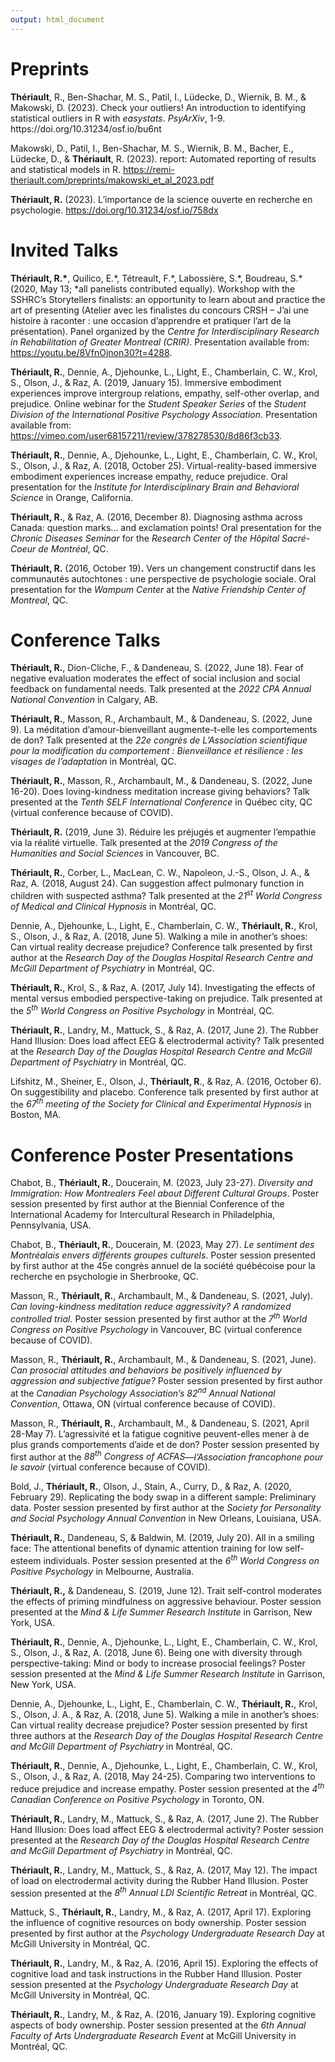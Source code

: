 ```yaml
---
output: html_document
---
```


\scriptsize
\setlength{\parindent}{-0.2in}
\setlength{\leftskip}{0.2in}
\setlength{\parskip}{8pt}

# Preprints

**Thériault**, R., Ben-Shachar, M. S., Patil, I., Lüdecke, D., Wiernik, B. M., & Makowski, D. (2023). Check your outliers! An introduction to identifying statistical outliers in R with *easystats*. *PsyArXiv*, 1-9. https://doi.org/10.31234/osf.io/bu6nt

Makowski, D., Patil, I., Ben-Shachar, M. S., Wiernik, B. M., Bacher, E., Lüdecke, D., & **Thériault**, R. (2023). report: Automated reporting of results and statistical models in R. <https://remi-theriault.com/preprints/makowski_et_al_2023.pdf>

**Thériault, R.** (2023). L’importance de la science ouverte en recherche en psychologie. <https://doi.org/10.31234/osf.io/758dx>

<!-- # Non-Peer-Reviewed Publications -->

<!-- **Thériault, R.** (2023). Bonnes pratiques et science ouverte : Un document d'accompagnement au PRD. <https://remi-theriault.com/files/science_ouverte2023.pdf> -->

<!-- **Thériault, R.**, Masson, R., & Dandeneau, S. (in preparation). Is the Mind More Powerful Than the Heart? A Randomized Controlled Trial of Two Loving-Kindness Interventions. -->

<!-- **Thériault, R.**, Dandeneau, S., & Baldwin, M. (in preparation). All in a smiling face: The attentional benefits of dynamic attention training for low self-esteem individuals. -->

<!-- **Thériault, R.**, Landry, M., Mattuck, S., and Raz, A. (in preparation). The Rubber Hand Illusion: Does cognitive load affect EEG & electrodermal activity? -->

<!-- **Thériault, R.**, Corber, L., MacLean, C. W., Napoleon, J.-S., Olson, J., Turkakin, E., & Raz, A. (in preparation). Suggestion affects subjective breathlessness but not objective pulmonary function. -->

<!-- **Thériault, R.** (2018). *Comparing the effects of mental and embodied perspective-taking* (Master's thesis). McGill University, Montréal, Québec, Canada. -->

<!-- **Thériault, R.** (2016). *Exploring cognitive dimensions of body ownership* (Bachelor's thesis). McGill University, Montréal, Québec, Canada. -->

<!-- **Thériault, R.**, Baron, A., & Cowell, B.(2012). *Comment les activités artistiques peuvent développer l'estime de soi chez les jeunes marginalisés : une intervention en cirque social à la maison des jeunes Kekpart* (Collegial thesis). Cégep Édouard-Montpetit, Longueuil, Québec, Canada. -->

# Invited Talks

**Thériault, R.\***, Quilico, E.\*, Tétreault, F.\*, Labossière, S.\*, Boudreau, S.\* (2020, May 13; \*all panelists contributed equally). Workshop with the SSHRC's Storytellers finalists: an opportunity to learn about and practice the art of presenting (Atelier avec les finalistes du concours CRSH -- J'ai une histoire à raconter : une occasion d'apprendre et pratiquer l'art de la présentation). Panel organized by the *Centre for Interdisciplinary Research in Rehabilitation of Greater Montreal (CRIR)*. Presentation available from: <https://youtu.be/8VfnOjnon30?t=4288>.

**Thériault, R.**, Dennie, A., Djehounke, L., Light, E., Chamberlain, C. W., Krol, S., Olson, J., & Raz, A. (2019, January 15). Immersive embodiment experiences improve intergroup relations, empathy, self-other overlap, and prejudice. Online webinar for the *Student Speaker Series* of the *Student Division of the International Positive Psychology Association*. Presentation available from: <https://vimeo.com/user68157211/review/378278530/8d86f3cb33>.

**Thériault, R.**, Dennie, A., Djehounke, L., Light, E., Chamberlain, C. W., Krol, S., Olson, J., & Raz, A. (2018, October 25). Virtual-reality-based immersive embodiment experiences increase empathy, reduce prejudice. Oral presentation for the *Institute for Interdisciplinary Brain and Behavioral Science* in Orange, California.

**Thériault, R.**, & Raz, A. (2016, December 8). Diagnosing asthma across Canada: question marks... and exclamation points! Oral presentation for the *Chronic Diseases Seminar* for the *Research Center* *of the* *Hôpital Sacré-Coeur de Montréal*, QC.

**Thériault, R.** (2016, October 19)**.** Vers un changement constructif dans les communautés autochtones : une perspective de psychologie sociale. Oral presentation for the *Wampum Center* at the *Native Friendship Center of Montreal*, QC.

# Conference Talks

**Thériault, R.**, Dion-Cliche, F., & Dandeneau, S. (2022, June 18). Fear of negative evaluation moderates the effect of social inclusion and social feedback on fundamental needs. Talk presented at the *2022 CPA Annual National Convention* in Calgary, AB.

**Thériault, R.**, Masson, R., Archambault, M., & Dandeneau, S. (2022, June 9). La méditation d’amour-bienveillant augmente-t-elle les comportements de don? Talk presented at the *22e congrès de L’Association scientifique pour la modification du comportement : Bienveillance et résilience : les visages de l’adaptation* in Montréal, QC.

**Thériault, R.**, Masson, R., Archambault, M., & Dandeneau, S. (2022, June 16-20). Does loving-kindness meditation increase giving behaviors? Talk presented at the *Tenth SELF International Conference* in Québec city, QC (virtual conference because of COVID).

**Thériault, R.** (2019, June 3). Réduire les préjugés et augmenter l'empathie via la réalité virtuelle. Talk presented at the *2019 Congress of the Humanities and Social Sciences* in Vancouver, BC.

**Thériault, R.**, Corber, L., MacLean, C. W., Napoleon, J.-S., Olson, J. A., & Raz, A. (2018, August 24). Can suggestion affect pulmonary function in children with suspected asthma? Talk presented at the *21^st^* *World Congress of Medical and Clinical Hypnosis* in Montréal, QC.

Dennie, A., Djehounke, L., Light, E., Chamberlain, C. W., **Thériault, R.**, Krol, S., Olson, J., & Raz, A. (2018, June 5). Walking a mile in another's shoes: Can virtual reality decrease prejudice? Conference talk presented by first author at the *Research Day of the Douglas Hospital Research Centre and McGill Department of Psychiatry* in Montréal, QC.

**Thériault, R.**, Krol, S., & Raz, A. (2017, July 14). Investigating the effects of mental versus embodied perspective-taking on prejudice. Talk presented at the *5^th^ World Congress on Positive Psychology* in Montréal, QC.

**Thériault, R.**, Landry, M., Mattuck, S., & Raz, A. (2017, June 2). The Rubber Hand Illusion: Does load affect EEG & electrodermal activity? Talk presented at the *Research Day of the Douglas Hospital Research Centre and McGill Department of Psychiatry* in Montréal, QC.

Lifshitz, M., Sheiner, E., Olson, J., **Thériault, R**., & Raz, A. (2016, October 6). On suggestibility and placebo. Conference talk presented by first author at the *67^th^ meeting of the Society for Clinical and Experimental Hypnosis* in Boston, MA.

# Conference Poster Presentations

Chabot, B., **Thériault, R.**, Doucerain, M. (2023, July 23-27). *Diversity and Immigration: How Montrealers Feel about Different Cultural Groups*. Poster session presented by first author at the Biennial Conference of the International Academy for Intercultural Research in Philadelphia, Pennsylvania, USA.

Chabot, B., **Thériault, R.**, Doucerain, M. (2023, May 27). *Le sentiment des Montréalais envers différents groupes culturels*. Poster session presented by first author at the 45e congrès annuel de la société québécoise pour la recherche en psychologie in Sherbrooke, QC.

Masson, R., **Thériault, R.**, Archambault, M., & Dandeneau, S. (2021, July). *Can loving-kindness meditation reduce aggressivity? A randomized controlled trial.* Poster session presented by first author at the *7^th^ World Congress on Positive Psychology* in Vancouver, BC (virtual conference because of COVID).

Masson, R., **Thériault, R.**, Archambault, M., & Dandeneau, S. (2021, June). *Can prosocial attitudes and behaviors be positively influenced by aggression and subjective fatigue?* Poster session presented by first author at the *Canadian Psychology Association's 82^nd^ Annual National Convention*, Ottawa, ON (virtual conference because of COVID).

Masson, R., **Thériault, R.**, Archambault, M., & Dandeneau, S. (2021, April 28-May 7). L'agressivité et la fatigue cognitive peuvent-elles mener à de plus grands comportements d'aide et de don? Poster session presented by first author at the *88^th^ Congress of ACFAS*---*l'Association francophone pour le savoir* (virtual conference because of COVID).

Bold, J., **Thériault, R.**, Olson, J., Stain, A., Curry, D., & Raz, A. (2020, February 29). Replicating the body swap in a different sample: Preliminary data. Poster session presented by first author at the *Society for Personality and Social Psychology Annual Convention* in New Orleans, Louisiana, USA.

**Thériault, R.**, Dandeneau, S, & Baldwin, M. (2019, July 20). All in a smiling face: The attentional benefits of dynamic attention training for low self-esteem individuals. Poster session presented at the *6^th^ World Congress on Positive Psychology* in Melbourne, Australia.

**Thériault, R.,** & Dandeneau, S. (2019, June 12). Trait self-control moderates the effects of priming mindfulness on aggressive behaviour. Poster session presented at the *Mind & Life Summer Research Institute* in Garrison, New York, USA.

**Thériault, R.**, Dennie, A., Djehounke, L., Light, E., Chamberlain, C. W., Krol, S., Olson, J., & Raz, A. (2018, June 6). Being one with diversity through perspective-taking: Mind or body to increase prosocial feelings? Poster session presented at the *Mind & Life Summer Research Institute* in Garrison, New York, USA.

Dennie, A., Djehounke, L., Light, E., Chamberlain, C. W., **Thériault, R.**, Krol, S., Olson, J. A., & Raz, A. (2018, June 5). Walking a mile in another's shoes: Can virtual reality decrease prejudice? Poster session presented by first three authors at the *Research Day of the Douglas Hospital Research Centre and McGill Department of Psychiatry* in Montréal, QC.

**Thériault, R.**, Dennie, A., Djehounke, L., Light, E., Chamberlain, C. W., Krol, S., Olson, J., & Raz, A. (2018, May 24-25). Comparing two interventions to reduce prejudice and increase empathy. Poster session presented at the *4^th^ Canadian Conference on Positive Psychology* in Toronto, ON.

**Thériault, R.**, Landry, M., Mattuck, S., & Raz, A. (2017, June 2). The Rubber Hand Illusion: Does load affect EEG & electrodermal activity? Poster session presented at the *Research Day of the Douglas Hospital Research Centre and McGill Department of Psychiatry* in Montréal, QC.

**Thériault, R.**, Landry, M., Mattuck, S., & Raz, A. (2017, May 12). The impact of load on electrodermal activity during the Rubber Hand Illusion. Poster session presented at the *8^th^ Annual LDI Scientific Retreat* in Montréal, QC.

Mattuck, S., **Thériault, R.**, Landry, M., & Raz, A. (2017, April 17). Exploring the influence of cognitive resources on body ownership. Poster session presented by first author at the *Psychology Undergraduate Research Day* at McGill University in Montréal, QC.

**Thériault, R.**, Landry, M., & Raz, A. (2016, April 15). Exploring the effects of cognitive load and task instructions in the Rubber Hand Illusion. Poster session presented at the *Psychology Undergraduate Research Day* at McGill University in Montréal, QC.

**Thériault, R.**, Landry, M., & Raz, A. (2016, January 19). Exploring cognitive aspects of body ownership. Poster session presented at the *6th Annual Faculty of Arts Undergraduate Research Event* at McGill University in Montréal, QC.